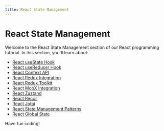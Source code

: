 ```yaml
---
title: React State Management
---
```


# React State Management

Welcome to the React State Management section of our React programming tutorial. In this section, you'll learn about:

- [React useState Hook](./0-react-usestate-hook.mdx)
- [React useReducer Hook](./1-react-usereducer-hook.mdx)
- [React Context API](./2-react-context-api.mdx)
- [React Redux Integration](./3-react-redux-integration.mdx)
- [React Redux Toolkit](./4-react-redux-toolkit.mdx)
- [React MobX Integration](./5-react-mobx-integration.mdx)
- [React Zustand](./6-react-zustand.mdx)
- [React Recoil](./7-react-recoil.mdx)
- [React Jotai](./8-react-jotai.mdx)
- [React State Management Patterns](./9-react-state-management-patterns.mdx)
- [React Global State](./10-react-global-state.mdx)

Have fun coding!